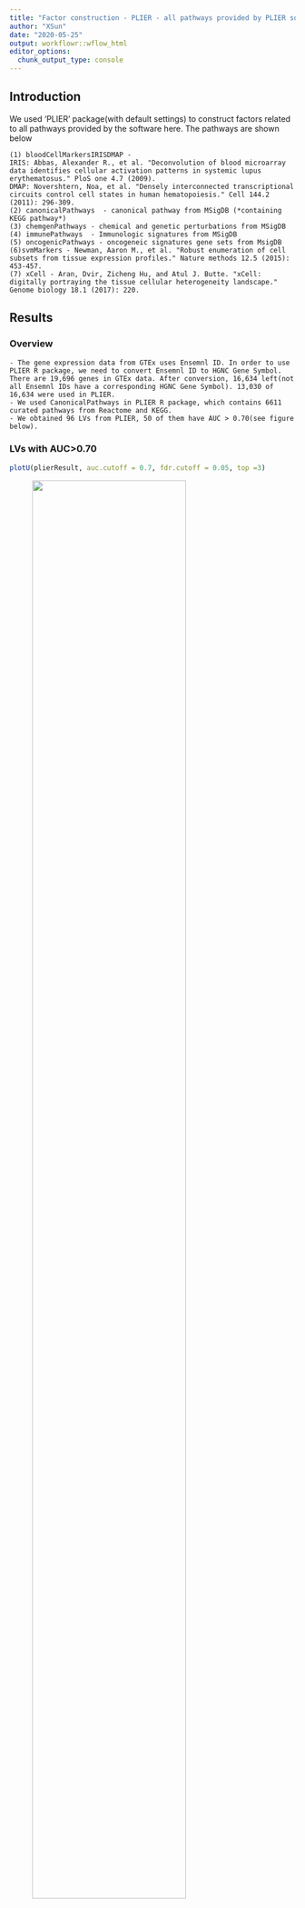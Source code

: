 ```yaml
---
title: "Factor construction - PLIER - all pathways provided by PLIER software"
author: "XSun"
date: "2020-05-25"
output: workflowr::wflow_html
editor_options:
  chunk_output_type: console
---
```


## Introduction

We used 'PLIER' package(with default settings) to construct factors related to all pathways provided by the software here. The pathways are shown below

    
    (1) bloodCellMarkersIRISDMAP - 
    IRIS: Abbas, Alexander R., et al. "Deconvolution of blood microarray data identifies cellular activation patterns in systemic lupus erythematosus." PloS one 4.7 (2009).
    DMAP: Novershtern, Noa, et al. "Densely interconnected transcriptional circuits control cell states in human hematopoiesis." Cell 144.2 (2011): 296-309.
    (2) canonicalPathways  - canonical pathway from MSigDB (*containing KEGG pathway*)
    (3) chemgenPathways - chemical and genetic perturbations from MSigDB
    (4) immunePathways  - Immunologic signatures from MSigDB
    (5) oncogenicPathways - oncogeneic signatures gene sets from MsigDB
    (6)svmMarkers - Newman, Aaron M., et al. "Robust enumeration of cell subsets from tissue expression profiles." Nature methods 12.5 (2015): 453-457.
    (7) xCell - Aran, Dvir, Zicheng Hu, and Atul J. Butte. "xCell: digitally portraying the tissue cellular heterogeneity landscape." Genome biology 18.1 (2017): 220.
    

## Results

### Overview

    - The gene expression data from GTEx uses Ensemnl ID. In order to use PLIER R package, we need to convert Ensemnl ID to HGNC Gene Symbol. There are 19,696 genes in GTEx data. After conversion, 16,634 left(not all Ensemnl IDs have a corresponding HGNC Gene Symbol). 13,030 of 16,634 were used in PLIER.
    - We used CanonicalPathways in PLIER R package, which contains 6611 curated pathways from Reactome and KEGG.
    - We obtained 96 LVs from PLIER, 50 of them have AUC > 0.70(see figure below).

### LVs with AUC>0.70

```r
plotU(plierResult, auc.cutoff = 0.7, fdr.cutoff = 0.05, top =3) 
```

<figure class="half">
    <img src="https://github.com/xsun1229/factor_analysis/raw/master/output/Umat_wb_nox_allpath.jpeg" width="80%">
</figure>

